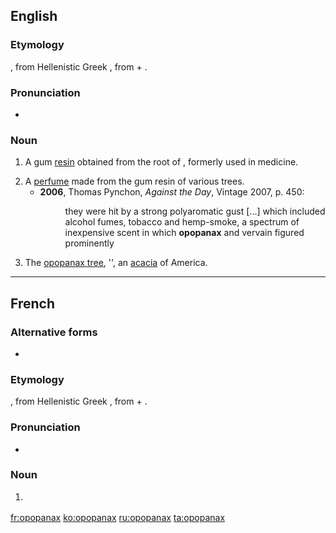 ==English==

===Etymology===
{{etyl|la|en}} {{term|opopanax|lang=la}}, from Hellenistic Greek {{term|ὀποπάναξ|tr=opopanaks|lang=grc}}, from {{etyl|grc|en}} {{term|ὀπός||vegetable juice|tr=opos|lang=grc}} + {{term|πάναξ|tr=panaks|lang=grc}}.

===Pronunciation===
* {{a|UK}} {{IPA|/əˈpɒpənaks/}}

===Noun===
{{en-noun|-}}

# {{context|obsolete|lang=en}} A gum [[resin]] obtained from the root of {{taxlink|Opopanax chironium|species}}, formerly used in medicine.
# A [[perfume]] made from the gum resin of various trees.
#* '''2006''', Thomas Pynchon, ''Against the Day'', Vintage 2007, p. 450:
#*: they were hit by a strong polyaromatic gust [...] which included alcohol fumes, tobacco and hemp-smoke, a spectrum of inexpensive scent in which '''opopanax''' and vervain figured prominently
# The [[opopanax tree]], {{taxlink|Acacia farnesiana|species}}'', an [[acacia]] of America.

----

==French==

===Alternative forms===
* {{l/fr|opoponax}}

===Etymology===
{{etyl|la|fr}} {{term|opopanax|lang=la}}, from Hellenistic Greek {{term|ὀποπάναξ|tr=opopanaks|lang=grc}}, from {{etyl|grc|fr}} {{term|ὀπός||vegetable juice|tr=opos|lang=grc}} + {{term|πάναξ|tr=panaks|lang=grc}}.

===Pronunciation===
* {{IPA|/ɔ.pɔ.pa.naks/|lang=fr}}

===Noun===
{{fr-noun|m|opopanax}}

# {{l/en|opopanax}} {{gloss|all meanings}}

[[fr:opopanax]]
[[ko:opopanax]]
[[ru:opopanax]]
[[ta:opopanax]]